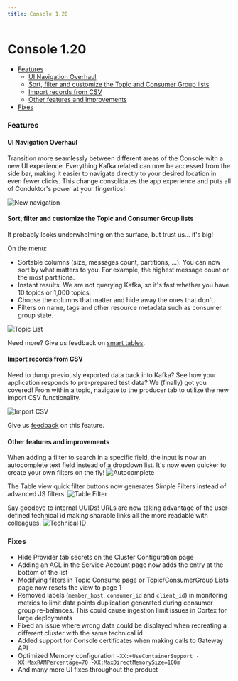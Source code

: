 ```yaml
---
title: Console 1.20
---
```


# Console 1.20

- [Features](#features)
  - [UI Navigation Overhaul](#ui-navigation-overhaul)
  - [Sort, filter and customize the Topic and Consumer Group lists](#sort-filter-and-customize-the-topic-and-consumer-group-lists)
  - [Import records from CSV](#import-records-from-csv)
  - [Other features and improvements](#other-features-and-improvements)
- [Fixes](#fixes)

### Features

#### UI Navigation Overhaul

Transition more seamlessly between different areas of the Console with a new UI experience. Everything Kafka related can now be accessed from the side bar, making it easier to navigate directly to your desired location in even fewer clicks. This change consolidates the app experience and puts all of Conduktor's power at your fingertips!

![New navigation](/images/changelog/platform/v20/new-navigation.png)

#### Sort, filter and customize the Topic and Consumer Group lists

It probably looks underwhelming on the surface, but trust us... it's big!

On the menu:

- Sortable columns (size, messages count, partitions, ...). You can now sort by what matters to you. For example, the highest message count or the most partitions.
- Instant results. We are not querying Kafka, so it's fast whether you have 10 topics or 1,000 topics.
- Choose the columns that matter and hide away the ones that don't.
- Filters on name, tags and other resource metadata such as consumer group state.

![Topic List](/images/changelog/platform/v20/topic-list.png)

Need more? Give us feedback on [smart tables](https://conduktor.io/roadmap).

#### Import records from CSV

Need to dump previously exported data back into Kafka? See how your application responds to pre-prepared test data? We (finally) got you covered! From within a topic, navigate to the producer tab to utilize the new import CSV functionality.

![Import CSV](/images/changelog/platform/v20/import-csv.png)

Give us [feedback](https://conduktor.io/roadmap) on this feature.

#### Other features and improvements

When adding a filter to search in a specific field, the input is now an autocomplete text field instead of a dropdown list. It's now even quicker to create your own filters on the fly!
![Autocomplete](/images/changelog/platform/v20/autocomplete.png)

The Table view quick filter buttons now generates Simple Filters instead of advanced JS filters.
![Table Filter](/images/changelog/platform/v20/table-filters.png)

Say goodbye to internal UUIDs! URLs are now taking advantage of the user-defined technical id making sharable links all the more readable with colleagues.
![Technical ID](/images/changelog/platform/v20/technical-id.png)

### Fixes

- Hide Provider tab secrets on the Cluster Configuration page
- Adding an ACL in the Service Account page now adds the entry at the bottom of the list
- Modifying filters in Topic Consume page or Topic/ConsumerGroup Lists page now resets the view to page 1
- Removed labels (`member_host`, `consumer_id` and `client_id`) in monitoring metrics to limit data points duplication generated during consumer group re-balances. This could cause ingestion limit issues in Cortex for large deployments
- Fixed an issue where wrong data could be displayed when recreating a different cluster with the same technical id
- Added support for Console certificates when making calls to Gateway API
- Optimized Memory configuration `-XX:+UseContainerSupport -XX:MaxRAMPercentage=70 -XX:MaxDirectMemorySize=100m`
- And many more UI fixes throughout the product
